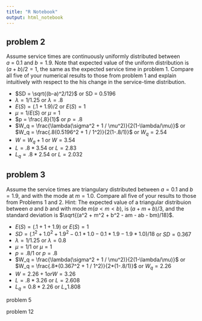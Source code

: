```yaml
---
title: "R Notebook"
output: html_notebook
---
```


## problem 2 

Assume service times are continuously uniformly distributed between $a~=~0.1$ and $b=1.9$. Note that expected value of the uniform distribution is $(a+b)/2=1$, the same as the expected service time in problem 1. Compare all five of your numerical results to those from problem 1 and explain intuitively with respect to the his change in the service-time distribution. 

* $SD = \sqrt{(b-a)^2/12}$ or SD = 0.5196
* $\lambda = 1/1.25$ or $\lambda = .8$
* $E(S) = (.1 + 1.9) / 2$ or $E(S) = 1$
* $\mu = 1/E(S)$ or $\mu = 1$ 
* $p = \frac{.8}{1}$ or $p = .8$
* $W_q = \frac{\lambda(\sigma^2 + 1 / \mu^2)}{2(1-\lambda/\mu)}$ or $W_q = \frac{.8(0.5196^2 + 1 / 1^2)}{2(1-.8/1)}$ or $W_q = 2.54$
* $W = W_q + 1$ or $W = 3.54$
* $L = .8 * 3.54$ or $L = 2.83$
* $L_q = .8 * 2.54$ or $L = 2.032$


## problem 3  

Assume the service times are triangulary distributed between $a = 0.1$ and $b = 1.9$, and with the mode at $m = 1.0$. Compare all five of your results to those from Problems 1 and 2. Hint: The expected value of a triangular distribuion between $a$ and $b$ and with mode 
$m (a < m < b)$, is $(a + m + b)/3$, and the standard deviation is $\sqrt{(a^2 + m^2 + b^2 - am - ab - bm)/18}$.

* $E(S) = (.1 + 1 + 1.9)$ or $E(S) = 1$
* $SD = (.1^2 + 1.0^2 + 1.9^2 - 0.1*1.0 - 0.1 * 1.9 - 1.9 * 1.0)/18$ or $SD = 0.367$
* $\lambda = 1/1.25$ or $\lambda = 0.8$
* $\mu = 1/1$ or $\mu = 1$
* $p = .8 / 1$ or $p = .8$
* $W_q = \frac{\lambda(\sigma^2 + 1 / \mu^2)}{2(1-\lambda/\mu)}$ or $W_q = \frac{.8*(0.367^2 + 1 / 1^2)}{2*(1-.8/1)}$ or $W_q = 2.26$
* $W = 2.26 + 1 or W = 3.26$
* $L = .8 * 3.26$ or $L = 2.608$
* $L_q = 0.8 * 2.26$ or $L_  = 1.808$

problem 5 



problem 12 





